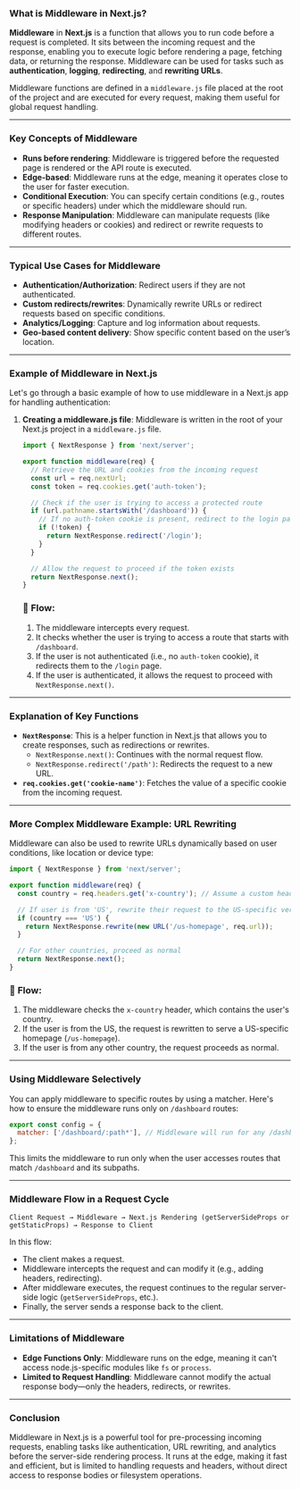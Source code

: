 ### What is Middleware in Next.js?

**Middleware** in **Next.js** is a function that allows you to run code before a request is completed. It sits between the incoming request and the response, enabling you to execute logic before rendering a page, fetching data, or returning the response. Middleware can be used for tasks such as **authentication**, **logging**, **redirecting**, and **rewriting URLs**.

Middleware functions are defined in a `middleware.js` file placed at the root of the project and are executed for every request, making them useful for global request handling.

---

### Key Concepts of Middleware

- **Runs before rendering**: Middleware is triggered before the requested page is rendered or the API route is executed.
- **Edge-based**: Middleware runs at the edge, meaning it operates close to the user for faster execution.
- **Conditional Execution**: You can specify certain conditions (e.g., routes or specific headers) under which the middleware should run.
- **Response Manipulation**: Middleware can manipulate requests (like modifying headers or cookies) and redirect or rewrite requests to different routes.

---

### Typical Use Cases for Middleware
- **Authentication/Authorization**: Redirect users if they are not authenticated.
- **Custom redirects/rewrites**: Dynamically rewrite URLs or redirect requests based on specific conditions.
- **Analytics/Logging**: Capture and log information about requests.
- **Geo-based content delivery**: Show specific content based on the user’s location.

---

### Example of Middleware in Next.js

Let's go through a basic example of how to use middleware in a Next.js app for handling authentication:

1. **Creating a middleware.js file**:
   Middleware is written in the root of your Next.js project in a `middleware.js` file.

   ```javascript
   import { NextResponse } from 'next/server';

   export function middleware(req) {
     // Retrieve the URL and cookies from the incoming request
     const url = req.nextUrl;
     const token = req.cookies.get('auth-token');

     // Check if the user is trying to access a protected route
     if (url.pathname.startsWith('/dashboard')) {
       // If no auth-token cookie is present, redirect to the login page
       if (!token) {
         return NextResponse.redirect('/login');
       }
     }

     // Allow the request to proceed if the token exists
     return NextResponse.next();
   }
   ```

   ### 🔄 **Flow**:
   1. The middleware intercepts every request.
   2. It checks whether the user is trying to access a route that starts with `/dashboard`.
   3. If the user is not authenticated (i.e., no `auth-token` cookie), it redirects them to the `/login` page.
   4. If the user is authenticated, it allows the request to proceed with `NextResponse.next()`.

---

### Explanation of Key Functions

- **`NextResponse`**: This is a helper function in Next.js that allows you to create responses, such as redirections or rewrites.
  - `NextResponse.next()`: Continues with the normal request flow.
  - `NextResponse.redirect('/path')`: Redirects the request to a new URL.
- **`req.cookies.get('cookie-name')`**: Fetches the value of a specific cookie from the incoming request.

---

### More Complex Middleware Example: URL Rewriting

Middleware can also be used to rewrite URLs dynamically based on user conditions, like location or device type:

```javascript
import { NextResponse } from 'next/server';

export function middleware(req) {
  const country = req.headers.get('x-country'); // Assume a custom header for location

  // If user is from 'US', rewrite their request to the US-specific version of the page
  if (country === 'US') {
    return NextResponse.rewrite(new URL('/us-homepage', req.url));
  }

  // For other countries, proceed as normal
  return NextResponse.next();
}
```

### 🔄 **Flow**:
1. The middleware checks the `x-country` header, which contains the user's country.
2. If the user is from the US, the request is rewritten to serve a US-specific homepage (`/us-homepage`).
3. If the user is from any other country, the request proceeds as normal.

---

### Using Middleware Selectively

You can apply middleware to specific routes by using a matcher. Here's how to ensure the middleware runs only on `/dashboard` routes:

```javascript
export const config = {
  matcher: ['/dashboard/:path*'], // Middleware will run for any /dashboard/* route
};
```

This limits the middleware to run only when the user accesses routes that match `/dashboard` and its subpaths.

---

### Middleware Flow in a Request Cycle

```plaintext
Client Request → Middleware → Next.js Rendering (getServerSideProps or getStaticProps) → Response to Client
```

In this flow:
- The client makes a request.
- Middleware intercepts the request and can modify it (e.g., adding headers, redirecting).
- After middleware executes, the request continues to the regular server-side logic (`getServerSideProps`, etc.).
- Finally, the server sends a response back to the client.

---

### Limitations of Middleware
- **Edge Functions Only**: Middleware runs on the edge, meaning it can't access node.js-specific modules like `fs` or `process`.
- **Limited to Request Handling**: Middleware cannot modify the actual response body—only the headers, redirects, or rewrites.

---

### Conclusion

Middleware in Next.js is a powerful tool for pre-processing incoming requests, enabling tasks like authentication, URL rewriting, and analytics before the server-side rendering process. It runs at the edge, making it fast and efficient, but is limited to handling requests and headers, without direct access to response bodies or filesystem operations.